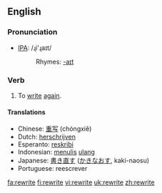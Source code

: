 ==English==
=== Pronunciation ===
*[[w:IPA|IPA]]: /ɻi'ɻaɪt/
*:Rhymes: [[Rhymes:English:-aɪt|-aɪt]]

=== Verb ===
{{irregverb|'''to rewrite'''|'''[[rewrites]]'''|'''[[rewrote]]'''|'''[[rewritten]]'''|'''[[rewriting]]'''}}

# To [[write]] [[again]].

==== Translations ====
*Chinese: [[重写]] (chóngxiě)
*Dutch: [[herschrijven]]
*Esperanto: [[reskribi]]
*Indonesian: [[tulis|menulis]] [[ulang]]
*Japanese: [[書き直す]] ([[かきなおす]], kaki-naosu)
*Portuguese: reescrever

[[fa:rewrite]]
[[fi:rewrite]]
[[vi:rewrite]]
[[uk:rewrite]]
[[zh:rewrite]]
